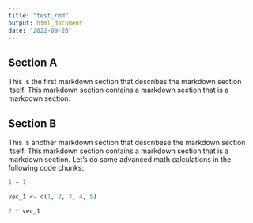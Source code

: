 ```yaml
---
title: "test_rmd"
output: html_document
date: "2022-09-26"
---
```



## Section A

This is the first markdown section that describes the markdown section itself. This markdown section contains a markdown section that is a markdown section.

## Section B

This is another markdown section that describese the markdown section itself. This markdown section contains a markdown section
that is a markdown section. 
Let's do some advanced math calculations in the following code chunks:




```r
1 + 1
```
```r
vec_1 <- c(1, 2, 3, 4, 5)

2 * vec_1
```

